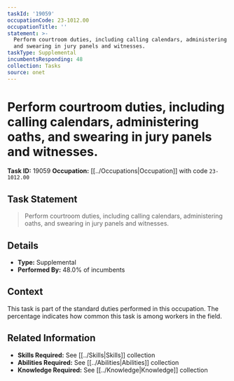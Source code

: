 ```yaml
---
taskId: '19059'
occupationCode: 23-1012.00
occupationTitle: ''
statement: >-
  Perform courtroom duties, including calling calendars, administering oaths,
  and swearing in jury panels and witnesses.
taskType: Supplemental
incumbentsResponding: 48
collection: Tasks
source: onet
---
```

# Perform courtroom duties, including calling calendars, administering oaths, and swearing in jury panels and witnesses.

**Task ID:** 19059
**Occupation:** [[../Occupations|Occupation]] with code `23-1012.00`

## Task Statement

> Perform courtroom duties, including calling calendars, administering oaths, and swearing in jury panels and witnesses.

## Details

- **Type:** Supplemental
- **Performed By:** 48.0% of incumbents

## Context

This task is part of the standard duties performed in this occupation. The percentage indicates how common this task is among workers in the field.

## Related Information

- **Skills Required:** See [[../Skills|Skills]] collection
- **Abilities Required:** See [[../Abilities|Abilities]] collection
- **Knowledge Required:** See [[../Knowledge|Knowledge]] collection
